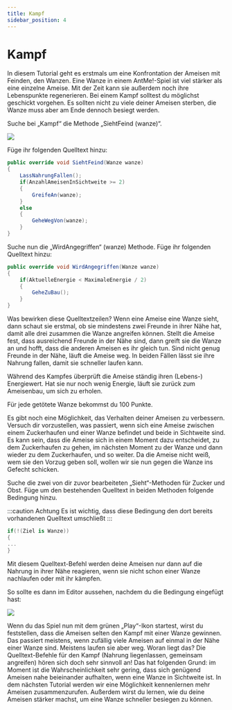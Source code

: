 ```yaml
---
title: Kampf
sidebar_position: 4
---
```


# Kampf

In diesem Tutorial geht es erstmals um eine Konfrontation der Ameisen mit Feinden, den Wanzen. 
Eine Wanze in einem AntMe!-Spiel ist viel stärker als eine einzelne Ameise. Mit der Zeit kann sie außerdem noch ihre Lebenspunkte regenerieren. 
Bei einem Kampf solltest du möglichst geschickt vorgehen. Es sollten nicht zu viele deiner Ameisen sterben, die Wanze muss aber am Ende dennoch besiegt werden.

Suche bei „Kampf“ die Methode „SiehtFeind (wanze)“.

![](/img/tutorials/kampf/Lektion5_1.png)

Füge ihr folgenden Quelltext hinzu:

```cs
public override void SiehtFeind(Wanze wanze)
{
    LassNahrungFallen();
    if(AnzahlAmeisenInSichtweite >= 2)
    {
        GreifeAn(wanze);
    }
    else
    {
        GeheWegVon(wanze);
    }
}
```

Suche nun die „WirdAngegriffen“ (wanze) Methode. Füge ihr folgenden Quelltext hinzu:

```cs
public override void WirdAngegriffen(Wanze wanze)
{
    if(AktuelleEnergie < MaximaleEnergie / 2)
    {
        GeheZuBau();
    }
}
```

Was bewirken diese Quelltextzeilen? Wenn eine Ameise eine Wanze sieht, dann schaut sie erstmal, ob sie mindestens zwei Freunde in ihrer Nähe hat, damit alle drei zusammen die Wanze angreifen können. 
Stellt die Ameise fest, dass ausreichend Freunde in der Nähe sind, dann greift sie die Wanze an und hofft, dass die anderen Ameisen es ihr gleich tun. 
Sind nicht genug Freunde in der Nähe, läuft die Ameise weg. In beiden Fällen lässt sie ihre Nahrung fallen, damit sie schneller laufen kann. 

Während des Kampfes überprüft die Ameise ständig ihren (Lebens-) Energiewert. Hat sie nur noch wenig Energie, läuft sie zurück zum Ameisenbau, um sich zu erholen.

Für jede getötete Wanze bekommst du 100 Punkte.

Es gibt noch eine Möglichkeit, das Verhalten deiner Ameisen zu verbessern. Versuch dir vorzustellen, was passiert, wenn sich eine Ameise zwischen einem Zuckerhaufen und einer Wanze befindet und beide in Sichtweite sind. 
Es kann sein, dass die Ameise sich in einem Moment dazu entscheidet, zu dem Zuckerhaufen zu gehen, im nächsten Moment zu der Wanze und dann wieder zu dem Zuckerhaufen, und so weiter. 
Da die Ameise nicht weiß, wem sie den Vorzug geben soll, wollen wir sie nun gegen die Wanze ins Gefecht schicken. 

Suche die zwei von dir zuvor bearbeiteten „Sieht“-Methoden für Zucker und Obst. 
Füge um den bestehenden Quelltext in beiden Methoden folgende Bedingung hinzu.

:::caution Achtung
Es ist wichtig, dass diese Bedingung den dort bereits vorhandenen Quelltext umschließt
:::

```cs
if(!(Ziel is Wanze))
{
...
}
```

Mit diesem Quelltext-Befehl werden deine Ameisen nur dann auf die Nahrung in ihrer Nähe reagieren, wenn sie nicht schon einer Wanze nachlaufen oder mit ihr kämpfen.

So sollte es dann im Editor aussehen, nachdem du die Bedingung eingefügt hast:

![](/img/tutorials/kampf/Lektion5_5.png)


Wenn du das Spiel nun mit dem grünen „Play“-Ikon startest, wirst du feststellen, dass die Ameisen selten den Kampf mit einer Wanze gewinnen. 
Das passiert meistens, wenn zufällig viele Ameisen auf einmal in der Nähe einer Wanze sind. Meistens laufen sie aber weg. 
Woran liegt das? Die Quelltext-Befehle für den Kampf (Nahrung liegenlassen, gemeinsam angreifen) hören sich doch sehr sinnvoll an! 
Das hat folgenden Grund: im Moment ist die Wahrscheinlichkeit sehr gering, dass sich genügend Ameisen nahe beieinander aufhalten, wenn eine Wanze in Sichtweite ist. 
In dem nächsten Tutorial werden wir eine Möglichkeit kennenlernen mehr Ameisen zusammenzurufen. Außerdem wirst du lernen, wie du deine Ameisen stärker machst, um eine Wanze schneller besiegen zu können.